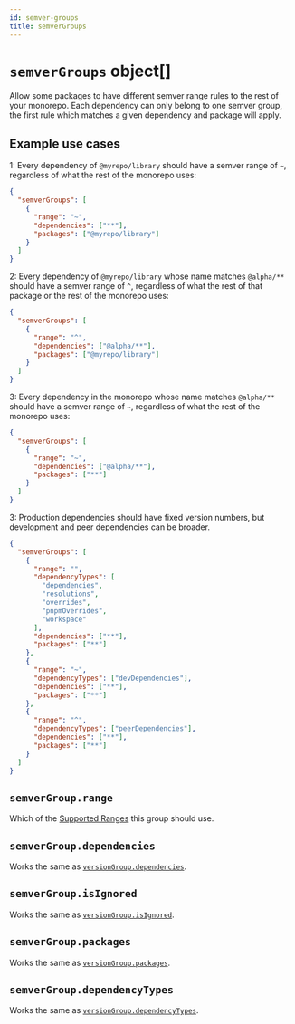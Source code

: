 ```yaml
---
id: semver-groups
title: semverGroups
---
```



# `semverGroups` object[]

<Pills optional />

Allow some packages to have different semver range rules to the rest of your
monorepo. Each dependency can only belong to one semver group, the first rule
which matches a given dependency and package will apply.

## Example use cases

1: Every dependency of `@myrepo/library` should have a semver range of `~`,
regardless of what the rest of the monorepo uses:

```json
{
  "semverGroups": [
    {
      "range": "~",
      "dependencies": ["**"],
      "packages": ["@myrepo/library"]
    }
  ]
}
```

2: Every dependency of `@myrepo/library` whose name matches `@alpha/**` should
have a semver range of `^`, regardless of what the rest of that package or the
rest of the monorepo uses:

```json
{
  "semverGroups": [
    {
      "range": "^",
      "dependencies": ["@alpha/**"],
      "packages": ["@myrepo/library"]
    }
  ]
}
```

3: Every dependency in the monorepo whose name matches `@alpha/**` should have a
semver range of `~`, regardless of what the rest of the monorepo uses:

```json
{
  "semverGroups": [
    {
      "range": "~",
      "dependencies": ["@alpha/**"],
      "packages": ["**"]
    }
  ]
}
```

3: Production dependencies should have fixed version numbers, but development
and peer dependencies can be broader.

```json
{
  "semverGroups": [
    {
      "range": "",
      "dependencyTypes": [
        "dependencies",
        "resolutions",
        "overrides",
        "pnpmOverrides",
        "workspace"
      ],
      "dependencies": ["**"],
      "packages": ["**"]
    },
    {
      "range": "~",
      "dependencyTypes": ["devDependencies"],
      "dependencies": ["**"],
      "packages": ["**"]
    },
    {
      "range": "^",
      "dependencyTypes": ["peerDependencies"],
      "dependencies": ["**"],
      "packages": ["**"]
    }
  ]
}
```

## `semverGroup.range`

<Pills required />

Which of the [Supported Ranges](./semver-range.mdx#supported-ranges) this group
should use.

## `semverGroup.dependencies`

<Pills required />

Works the same as
[`versionGroup.dependencies`](./version-groups.mdx#dependencies).

## `semverGroup.isIgnored`

<Pills optional />

Works the same as [`versionGroup.isIgnored`](./version-groups.mdx#isignored).

## `semverGroup.packages`

<Pills required />

Works the same as [`versionGroup.packages`](./version-groups.mdx#packages).

## `semverGroup.dependencyTypes`

<Pills optional />

Works the same as
[`versionGroup.dependencyTypes`](./version-groups.mdx#dependencytypes).
